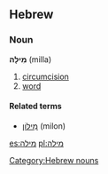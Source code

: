 ==Hebrew==
===Noun===
'''מִילָה''' (milla) {{f}}

# [[circumcision]]
# [[word]]

====Related terms====
*[[מילון|מִילּוֹן]] (milon) {{m}}

[[Category:Hebrew nouns]]

[[es:מילה]]
[[pl:מילה]]